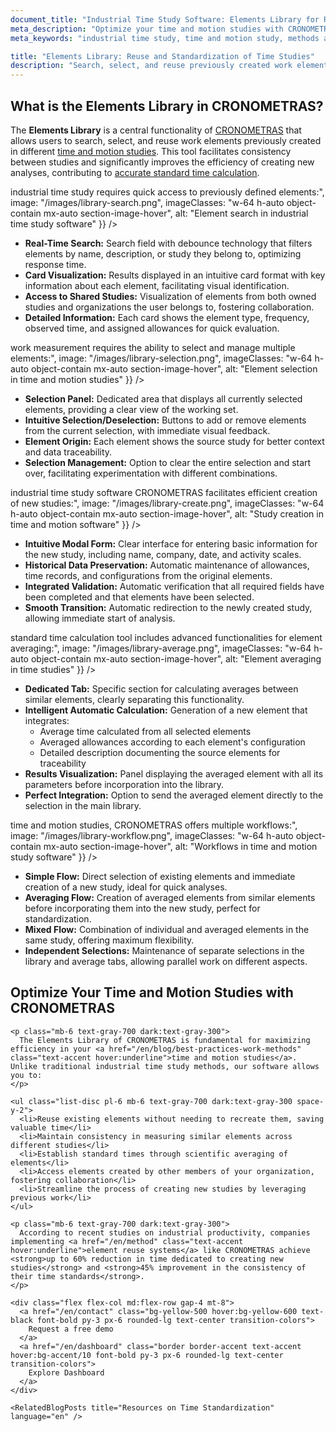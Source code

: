 ```yaml
---
document_title: "Industrial Time Study Software: Elements Library for Reuse and Standardization of Time Studies | CRONOMETRAS"
meta_description: "Optimize your time and motion studies with CRONOMETRAS Elements Library. Search, select, average, and reuse work elements to ensure consistency and efficiency in your standard time analyses."
meta_keywords: "industrial time study, time and motion study, methods and times, work measurement, standard time, standard time calculation, methods engineering, time study software, elements library, element reuse, element averaging, time standardization"

title: "Elements Library: Reuse and Standardization of Time Studies"
description: "Search, select, and reuse previously created work elements to ensure consistency between studies and improve efficiency in creating new time analyses."
---
```


<div class="bg-white dark:bg-gray-800 rounded-lg shadow-lg p-8 mb-12">
  <h2 class="text-2xl font-bold mb-4 text-gray-800 dark:text-white">What is the Elements Library in CRONOMETRAS?</h2>
  
  <p class="mb-6 text-gray-700 dark:text-gray-300">
    The <strong>Elements Library</strong> is a central functionality of <a href="/en/features" class="text-accent hover:underline">CRONOMETRAS</a> that allows users to search, select, and reuse work elements previously created in different <a href="/en/blog/best-practices-work-methods" class="text-accent hover:underline">time and motion studies</a>. This tool facilitates consistency between studies and significantly improves the efficiency of creating new analyses, contributing to <a href="/en/blog/standard-time-calculation" class="text-accent hover:underline">accurate standard time calculation</a>.
  </p>
</div>

<Section
  section={{
    title: "Search and Filtering of Elements for Efficient Time Studies",
    content:
      "Professional <strong>industrial time study</strong> requires quick access to previously defined elements:",
    image: "/images/library-search.png",
    imageClasses: "w-64 h-auto object-contain mx-auto section-image-hover",
    alt: "Element search in industrial time study software"
  }}
/>

*   **Real-Time Search:** Search field with debounce technology that filters elements by name, description, or study they belong to, optimizing response time.
*   **Card Visualization:** Results displayed in an intuitive card format with key information about each element, facilitating visual identification.
*   **Access to Shared Studies:** Visualization of elements from both owned studies and organizations the user belongs to, fostering collaboration.
*   **Detailed Information:** Each card shows the element type, frequency, observed time, and assigned allowances for quick evaluation.

<Section
  section={{
    title: "Multiple Element Selection for Time and Motion Analysis",
    content:
      "Effective <strong>work measurement</strong> requires the ability to select and manage multiple elements:",
    image: "/images/library-selection.png",
    imageClasses: "w-64 h-auto object-contain mx-auto section-image-hover",
    alt: "Element selection in time and motion studies"
  }}
/>

*   **Selection Panel:** Dedicated area that displays all currently selected elements, providing a clear view of the working set.
*   **Intuitive Selection/Deselection:** Buttons to add or remove elements from the current selection, with immediate visual feedback.
*   **Element Origin:** Each element shows the source study for better context and data traceability.
*   **Selection Management:** Option to clear the entire selection and start over, facilitating experimentation with different combinations.

<Section
  section={{
    title: "Creation of New Studies from Existing Elements",
    content:
      "The <strong>industrial time study software</strong> CRONOMETRAS facilitates efficient creation of new studies:",
    image: "/images/library-create.png",
    imageClasses: "w-64 h-auto object-contain mx-auto section-image-hover",
    alt: "Study creation in time and motion software"
  }}
/>

*   **Intuitive Modal Form:** Clear interface for entering basic information for the new study, including name, company, date, and activity scales.
*   **Historical Data Preservation:** Automatic maintenance of allowances, time records, and configurations from the original elements.
*   **Integrated Validation:** Automatic verification that all required fields have been completed and that elements have been selected.
*   **Smooth Transition:** Automatic redirection to the newly created study, allowing immediate start of analysis.

<Section
  section={{
    title: "Element Averaging for Time Standardization",
    content:
      "The <strong>standard time calculation tool</strong> includes advanced functionalities for element averaging:",
    image: "/images/library-average.png",
    imageClasses: "w-64 h-auto object-contain mx-auto section-image-hover",
    alt: "Element averaging in time studies"
  }}
/>

*   **Dedicated Tab:** Specific section for calculating averages between similar elements, clearly separating this functionality.
*   **Intelligent Automatic Calculation:** Generation of a new element that integrates:
    *   Average time calculated from all selected elements
    *   Averaged allowances according to each element's configuration
    *   Detailed description documenting the source elements for traceability
*   **Results Visualization:** Panel displaying the averaged element with all its parameters before incorporation into the library.
*   **Perfect Integration:** Option to send the averaged element directly to the selection in the main library.

<Section
  section={{
    title: "Optimized Workflows for Time and Motion Studies",
    content:
      "For efficient <strong>time and motion studies</strong>, CRONOMETRAS offers multiple workflows:",
    image: "/images/library-workflow.png",
    imageClasses: "w-64 h-auto object-contain mx-auto section-image-hover",
    alt: "Workflows in time and motion study software"
  }}
/>

*   **Simple Flow:** Direct selection of existing elements and immediate creation of a new study, ideal for quick analyses.
*   **Averaging Flow:** Creation of averaged elements from similar elements before incorporating them into the new study, perfect for standardization.
*   **Mixed Flow:** Combination of individual and averaged elements in the same study, offering maximum flexibility.
*   **Independent Selections:** Maintenance of separate selections in the library and average tabs, allowing parallel work on different aspects.

<div class="container mx-auto my-12 px-4">
  <div class="bg-white dark:bg-gray-800 rounded-lg shadow-lg p-8">
    <h2 class="text-2xl font-bold mb-6 text-gray-800 dark:text-white">Optimize Your Time and Motion Studies with CRONOMETRAS</h2>

    <p class="mb-6 text-gray-700 dark:text-gray-300">
      The Elements Library of CRONOMETRAS is fundamental for maximizing efficiency in your <a href="/en/blog/best-practices-work-methods" class="text-accent hover:underline">time and motion studies</a>. Unlike traditional industrial time study methods, our software allows you to:
    </p>

    <ul class="list-disc pl-6 mb-6 text-gray-700 dark:text-gray-300 space-y-2">
      <li>Reuse existing elements without needing to recreate them, saving valuable time</li>
      <li>Maintain consistency in measuring similar elements across different studies</li>
      <li>Establish standard times through scientific averaging of elements</li>
      <li>Access elements created by other members of your organization, fostering collaboration</li>
      <li>Streamline the process of creating new studies by leveraging previous work</li>
    </ul>

    <p class="mb-6 text-gray-700 dark:text-gray-300">
      According to recent studies on industrial productivity, companies implementing <a href="/en/method" class="text-accent hover:underline">element reuse systems</a> like CRONOMETRAS achieve <strong>up to 60% reduction in time dedicated to creating new studies</strong> and <strong>45% improvement in the consistency of their time standards</strong>.
    </p>

    <div class="flex flex-col md:flex-row gap-4 mt-8">
      <a href="/en/contact" class="bg-yellow-500 hover:bg-yellow-600 text-black font-bold py-3 px-6 rounded-lg text-center transition-colors">
        Request a free demo
      </a>
      <a href="/en/dashboard" class="border border-accent text-accent hover:bg-accent/10 font-bold py-3 px-6 rounded-lg text-center transition-colors">
        Explore Dashboard
      </a>
    </div>
    
    <RelatedBlogPosts title="Resources on Time Standardization" language="en" />
  </div>
</div>
